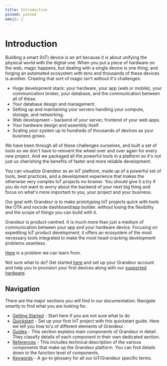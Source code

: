 ```yaml
---
title: Introduction
pinned: pinned
emoji: 🤖
---
```


# Introduction

Building a smart (IoT) device is an art because it is about unifying the physical world with the digital one. When you put a piece of hardware on the web, magic happens, but dealing with a single device is one thing, and forging an automated ecosystem with tens and thousands of these devices is another. Creating that sort of magic isn't without it's challenges:

- Huge development stack: your hardware, your app (web or mobile), your communication broker, your database, and the communication between all of these.
- Your database design and management.
- Setting up and maintaining your servers handling your compute, storage, and networking.
- Web development – backend of your server, frontend of your web apps.
- Your hardware design and assembly itself.
- Scaling your system up to hundreds of thousands of devices as your business grows.

We have been through all of these challenges ourselves, and built a set of tools so we don't have to reinvent the wheel over and over again for every new project. And we packaged all the powerful tools in a platform so it's not just us cherishing the benefits of faster and more reliable development.

You can visualize Grandeur as an IoT platform, made up of a powerful set of tools, best practices, and a development experience that makes the otherwise very complex IoT projects no-brainer. You should give it a try if you do not want to worry about the backend of your next big thing and focus on what's more important to you, your project and your business.

Our goal with Grandeur is to make prototyping IoT projects quick with tools like OTA and nocode dashboard/app builder. without losing the flexibility and the scope of things you can build with it.

Grandeur is product-centred. It is much more than just a medium of communication between your app and your hardware device. Focusing on expediting IoT product development, it offers an ecosystem of the most necessary tools integrated to make the most head-cracking development problems seamless.

[Here](https://www.grandeur.dev/blog/how-grandeur-works) is a problem we can learn from. 

Not sure what to do? Get started [here](/getting-started) and set up your Grandeur account and help you to provision your first devices along with our [supported hardware](./guides/hardware/setting-boards/setting-up-esp32).

## Navigation
There are the major sections you will find in our documentation. Navigate smartly to find what you are looking for. 

- [Getting Started](./getting-started.mdx) - Start here if you are not sure what to do 
- [Quickstart](/hello-world-with-iot.mdx) - Set up your first IoT project with this quickstart guide. Here we tell you how to's of different elements of Grandeur.
- [Guides](/guides/project/managing-a-project.mdx) - This section explains main components of Grandeur in detail. They classify details of each component in their own dedicated section. 
- [References](./references/cli.mdx) - This includes technical description of the various components that make up the Grandeur platform. You can find details down to the function level of components.
- [Keywords](/keywords.mdx) - A go-to glossary for all our IoT/Grandeur specific terms. 